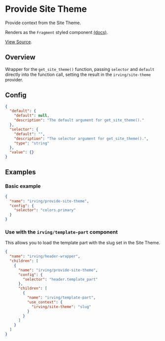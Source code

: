 <Meta title="WordPress Components|Provide Site Theme" />

# Provide Site Theme
Provide context from the Site Theme.

Renders as the `Fragment` styled component [(docs)](?path=/docs/styled-components-fragment--basic-eample).

[View Source](https://github.com/alleyinteractive/wp-irving/tree/master/inc/components/components/provide-site-theme).

## Overview
Wrapper for the `get_site_theme()` function, passing `selector` and `default` directly into the function call, setting the result in the `irving/site-theme` provider.

## Config
```json
{
  "default": {
    "default": null,
    "description": "The default argument for get_site_theme()."
  },
  "selector": {
    "default": "",
    "description": "The selector argument for get_site_theme().",
    "type": "string"
  },
  "value": {}
}
```

## Examples

### Basic example
```json
{
  "name": "irving/provide-site-theme",
  "config": {
  	"selector": "colors.primary"
  }
}
```

### Use with the `irving/template-part` component
This allows you to load the template part with the slug set in the Site Theme.
```json
{
  "name": "irving/header-wrapper",
  "children": [
    {
      "name": "irving/provide-site-theme",
      "config": {
        "selector": "header.template_part"
      },
      "children": [
        {
          "name": "irving/template-part",
          "use_context": {
            "irving/site-theme": "slug"
          }
        }
      ]
    }
  ]
}
```
